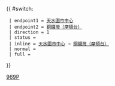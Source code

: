{{Error|錯誤：此模板已停用。請見[[Template:HK Bus Route Cross Harbour/doc]]。}}{{ #switch: {{{format|}}}
  | endpoint1 = [[天水圍市中心公共運輸交匯處|天水圍市中心]]
  | endpoint2 = [[銅鑼灣（摩頓台）巴士總站|銅鑼灣（摩頓台）]]
  | direction = 1
  | status = {{HK Bus Status|M}}
  | inline = [[天水圍市中心公共運輸交匯處|天水圍市中心]] → [[銅鑼灣（摩頓台）巴士總站|銅鑼灣（摩頓台）]]
  | normal =
  | full =
}}<noinclude>[[Category:過海隧道巴士路線模板|969P]]</noinclude>